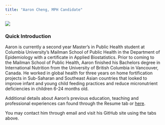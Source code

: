 ```yaml
---
title: "Aaron Cheng, MPH Candidate"
---
```



![](https://github.com/cheng-aaron/p8105_hw4_prob3/blob/master/headshot_aaron.jpeg?raw=true)


### Quick Introduction 

Aaron is currently a second year Master's in Public Health student at Columbia University's Mailman School of Public Health in the Department of Epidemiology with a certificate in Applied Biostatistics. Prior to coming to the Mailman School of Public Health, Aaron finished his Bachelors degree in International Nutrition from the University of British Columbia in Vancouver, Canada. He worked in global health for three years on home fortification projects in Sub-Saharan and Southeast Asian countries that looked to improve infant and young child feeding practices and reduce micronutrient deficiencies in children 6-24 months old.  

Additional details about Aaron's previous education, teaching and professional experiences can found through the Resume tab or [here](cv_acheng_Nov2017.pdf). 

You may contact him through email and visit his GitHub site using the tabs above.  